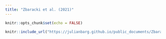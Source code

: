 ```yaml
---
title: "Zbaracki et al. (2021)"
---
```


```r
knitr::opts_chunk$set(echo = FALSE)
```

```r
knitr::include_url("https://julianbarg.github.io/public_documents/Zbaracki%20et%20al%20(2021).pdf", heigh = "4500px")
```
